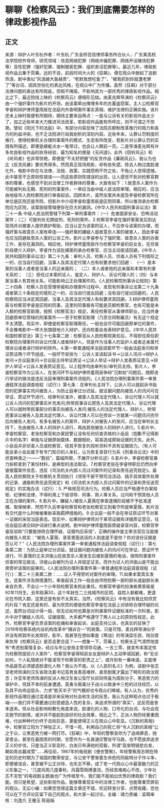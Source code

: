# 聊聊《检察风云》：我们到底需要怎样的律政影视作品
## 正文
来源：辩护人叶东杭作者：叶东杭 广东金桥百信律师事务所合伙人，广东某高校法学院校外导师，研究领域：信息网络犯罪（网络诈骗犯罪、网络开设赌场犯罪等）及性犯罪（强奸犯罪、强制猥亵犯罪、组织卖淫犯罪等）。最近几年，律政影视作品云集于荧幕。远的不说，前段时间大火的《狂飙》，便在观众中掀起了追剧热浪，剧中类似“风浪越大鱼越贵”、“老默我想吃鱼了”、“被我抓到你就遭老罪了”等台词，因其世俗化的表达风格，在观众中广为传播。虽然《狂飙》对于部分法律问题的表达有所瑕疵，但瑕不掩瑜，不影响其为一部优秀的律政影视作品。相比之下，最近院线上映的《检察风云》便相形见绌。由麦兆辉导演的《检察风云》由一个强奸案作为影片的开场，由该案牵出掩埋多年的古墓盗窃案，主人公检察官李睿和辩护律师童雨辰在法庭内外查明案件事实真相、维护法律的正确实施。该片还未上映时我便有所期待，期待主要来自两点：一是与公诉有关的影视作品太少了，加之近些年来大力推进司法改革，若影视作品能有所呼应，则不可谓之不惊艳。譬如《阳光下的法庭》中，有部分内容反映了法院员额制改革推行的阻力和各方的利益冲突，也不乏法院进行自我剖析的深刻内容。近些年来，认罪认罚制度的推行，使得检察机关办理刑事案件的模式、生态有所改变，若影片对认罪认罚的实践有所描述，即便是蜻蜓点水一笔带过，也会让人眼前一亮。二是导演麦兆辉有许多优良影视作品的执导经验，最为知名的便是《无间道》。此外《窃听风云》和《听风者》也非常惊艳，即便是“不太好把握”的反贪作品《廉政风云》，我认为也比《反贪风暴》要优秀得多。然而真正现场观影，却有些失望。除去人物过度脸谱化外，电影中存在与法律、法规、政策、实践惯例不符之处，不免让人觉得遗憾。此中甚至不乏原则性错误——而这些原则性错误的出现，让人感觉不到对检察官群体的尊重，也感觉不到对法律工作者群体的尊重，大致有如下：1.故意杀人案作为可能被判处无期、死刑的刑事案件，一审应当由中级人民法院审理。相应的，应当由地级市人民检察院进行审查起诉。回顾本片，虽然全案并未提及李睿检察官所在单位是区院还是市院，但影片中介绍李睿和童雨辰是区院同事，所以推测承办检察院应为区院，该案层级管辖便存在巨大的漏洞。《中华人民共和国刑事诉讼法》第二十一条 中级人民法院管辖下列第一审刑事案件：（一）危害国家安全、恐怖活动案件；（二）可能判处无期徒刑、死刑的案件。2.检察官李睿在强奸案案发后到达现场并对被害人提供救护帮助，应当认定为该案的证人，不应参与该案的办理，而强奸案与故意杀人案有牵连——强奸案的嫌疑人是故意杀人案的被害人，因此李睿也应当回避故意杀人案的公诉工作。影片让李睿参与了强奸案、故意杀人案的办案工作，是存在漏洞的。相应地，辩护律师童雨辰作为检察官李睿的前女友，在侦查阶段便介入辩护，李睿作为该批捕案的承办检察官，应当主动提请回避。《中华人民共和国刑事诉讼法》第二十九条：审判人员、检察人员、侦查人员有下列情形之一的，应当自行回避，当事人及其法定代理人也有权要求他们回避： （一）是本案的当事人或者是当事人的近亲属的； （二）本人或者他的近亲属和本案有利害关系的； （三）担任过本案的证人、鉴定人、辩护人、诉讼代理人的；（四）与本案当事人有其他关系，可能影响公正处理案件的。《人民检察院刑事诉讼规则》第二十四条：检察人员在受理举报和办理案件过程中，发现有刑事诉讼法第二十九条或者第三十条规定的情形之一的，应当自行提出回避；没有自行提出回避的，人民检察院应当决定其回避，当事人及其法定代理人有权要求其回避。3.辩护律师童雨辰与检察官李睿是区院的同事，这里的同事极有可能是员额检察官，也有可能是未入额的检察官助理，按照《检察官法》规定，离任检察官从事律师职业，应当终身回避原单位管辖的刑事案件——至于检察官助理（乃至合同制雇员）有无这个规定不太清楚。现实中，即便是检察官助理离任，一般也会尽可能回避原单位的案件，不会像电影中一样大张旗鼓地介入辩护，还向检委会发表辩护意见。《中华人民共和国检察官法》第三十七条第二款：检察官从人民检察院离任后，不得担任原任职检察院办理案件的诉讼代理人或者辩护人，但是作为当事人的监护人或者近亲属代理诉讼或者进行辩护的除外。4.第一审普通程序法庭调查环节一般由法庭发问和举证质证两个环节组成，一般环节安排为：公诉人宣读起诉书→公诉人讯问→辩护人发问→合议庭发问→合议庭主持举证质证→公诉人举证→辩护人发表质证意见→辩护人举证→公诉人发表质证意见。以上程序均由审判长/审判员主持。影片人，李睿检察官作为公诉人，在发问环节与辩护律师童雨辰争辩“沉默权”问题后，随即进行举证的做法是违反法庭审理刑事案件流程的。《人民法院办理刑事案件第一审普通程序法庭调查规程（试行）》第七条：在审判长主持下，公诉人可以就起诉书指控的犯罪事实讯问被告人，为防止庭审过分迟延，就证据问题向被告人的讯问可在举证、质证环节进行。经审判长准许，被害人及其法定代理人、诉讼代理人可以就公诉人讯问的犯罪事实补充发问;附带民事诉讼原告人及其法定代理人、诉讼代理人可以就附带民事部分的事实向被告人发问;被告人的法定代理人、辩护人，附带民事诉讼被告人及其法定代理人、诉讼代理人可以在控诉一方就某一问题讯问完毕后向被告人发问。有多名被告人的案件，辩护人对被告人的发问，应当在审判长主持下，先由被告人本人的辩护人进行，再由其他被告人的辩护人进行。5.影片中，李睿检察官、老张检察官和办案民警让没有任何侦查资格的小岳岳（抱歉不记得影片中的名字）单独与证据原始载体、数据相处，容易造成原始证据的灭失。此外，小岳岳并非侦查人员或检察官，经其手恢复的视听资料不具有证据效力。（有人可能会拿小岳岳属于有专门知识的人来杠，认为恢复录音行为系《刑事诉讼法》中的侦查种类之一——“勘验”，篇幅所限，不展开分析论述）6.影片中，李睿检察官暴力拆柜拿到了某份材料，是典型的违法取证。7.检察官老张在李睿停职后仍然向李睿披露案件信息，违反《司法机关内部人员过问案件的记录和责任追究规定》。最高人民检察院关于检察机关贯彻执行《领导干部干预司法活动、插手具体案件处理的记录、通报和责任追究规定》和《司法机关内部人员过问案件的记录和责任追究规定》的实施办法（试行）：5. 严格规范司法行为。检察人员应当严格遵守办案规矩、纪律和法律，不得利用上下级领导、同事、熟人等关系，过问和干预其他人员正在办理的案件。8.影片中，嫌疑人/被告人夏薇在审查逮捕阶段被不予批准逮捕、取保候审，然而不久后李睿检察官和老张检察官又到看守所提审夏薇，影片没有交代是什么时候被重新采取羁押措施的。9.合议庭一般不会在举证质证环节对某一证据的采信当庭表态。现实中，如果辩护律师对于某项证据有详细质证意见，往往会庭后递交辩护词进行重点说明。剧中辩护律师童雨辰质疑录音内容，检察官李睿反驳称“只要能排除合理怀疑，证据均应采信”，正确的操作是主审法官应当直接向被告人核实：“被告人夏薇，录音里面说话的人到底是不是你？你对该份证据是否认可？”《人民法院办理刑事案件第一审普通程序法庭调查规程（试行）》：第七条第二款：为防止庭审过分迟延，就证据问题向被告人的讯问可在举证、质证环节进行。10.夏薇的丈夫洪俊山在故意杀人案发生后接到夏薇的电话，按照刑事案件侦查的常见做法，洪俊山会被列为证人并固定证言。而作为证人的洪俊山是不能出席旁听该案的庭审的。《人民法院办理刑事案件第一审普通程序法庭调查规程（试行）》：第二十三条第二款：……证人不得旁听对案件的审理。11.如果本案真实发生，且案件涉及舆情激烈，审查起诉工作一般会由市院检察一部的部长或副部长来亲自负责，不会让一个小年轻检察官来担此重任。检察官李睿的扮演者黄景瑜是92年11月生，去年刚满30，这个年龄在二三线城市的区院、县院入额都难，更遑论在市院入额，这里还是有些不太真实。当然，《检察风云》中有没有我比较欣赏的片段？肯定还是有的，最为欣赏的便是检察官李睿在法庭上对排除合理怀疑的论述，虽然台词设计得一般，但无论如何也算是对刑事案件证据标准的一次科普。影片中对于嫌疑人讯问、证据提取，大多都严格遵守了两人以上的原则性规定。此外，检察官李睿负责该案的批捕和审查起诉、出庭支持公诉，也真实的反映了2018年检察系统内设机构改革中“捕诉合一”的政策。只是可惜，麦兆辉导演似乎并没有把其所长发挥好。影毕，我甚至在想如果是《寒战》的导演梁乐民、陆剑青来执导《检察风云》是否会更合适？——想象一下，荧幕上，检察长正气凛然地宣布“考虑到案情复杂，经过与市公安局主管领导沟通，一五三零，我宣布本案定性为检察院提前介入案件”，检察官李睿得知前女友是辩护人主动申请回避，称“无论如何，个人私情绝对不能凌驾于检察官的职责之上”，或许别有一番味道。主旋律作品是否必须塑造脸谱化人物？我认为不是。以《人民的名义》为例，该剧中张志坚老师饰演的汉东省政法委书记高育良善恶难辨，直至剧尾才露出了畸形的政治观念；许亚军老师饰演的反派人物汉东省公安厅长祁同伟虽为腐败分子、黑恶势力的保护伞，但其不幸的前身遭遇，英勇与贩毒分子战斗以致身中三枪的过往经历，以及其不向命运低头、力求“胜天半子”的气概却也令观众们唏嘘。有人认为，优秀的影视作品理应通过混淆是非来反映对社会和生活的反思，我认为这种观点也过于极端——我们并不需要通过刻意塑造人性的复杂，来追求所谓的“真实”，这反而是舍本逐末。但从社会影响和教化角度来说，脸谱化的人物、口号化的台词、与社会现实脱节的剧情，或许并不能起到良好的社会效果，相比之下，正派人物历经重重困难，付出种种代价终于击败巨恶，更能使得正义在观众心中彰显。《沉默的真相》中，检察官江阳为了伸张正义，不惜一死，利用自己的死亡将“令人沉默的真相”公之于众，让黑恶势力被一网打尽。《狂飙》中，年轻的警察安欣为了追缉罪恶，抛家舍业，甚至在最困苦的时期，甘愿作为一名普通交警驻守马路，也不愿放弃追求正义的步伐，只是当正义彰显时，白发已布满他的双鬓，所谓“高堂明镜悲白发，朝如青丝暮成雪”……再往前，1987年的电视剧《便衣警察》，年轻警察周志明在特定的历史时期为了祖国的繁荣安定，与公安干警冒着生命危险同敌特分子作斗争，即便被误会，甚至被不公正对待，也矢志不移，成了老一代观众心中最富魅力的正义形象之一，“几度风雨几度春秋，风霜雪雨搏激流，历经苦难痴心不改，少年壮志不言愁”的电视剧主题曲也广为传唱至今。我们能不能拍出优秀的律政剧？我们能。但只是希望，这些影视作品，能够尊重现实中的法律工作者，也能尊重荧屏前的观众。无讼小编：如果您觉得这篇文章还不错，欢迎转发分享、点赞收藏，您也可以在下方评论区留下自己的观点，和大家一起讨论。主编：靖力责编：梁萌审核：刘逸凡 王雅玉 陈丽娟